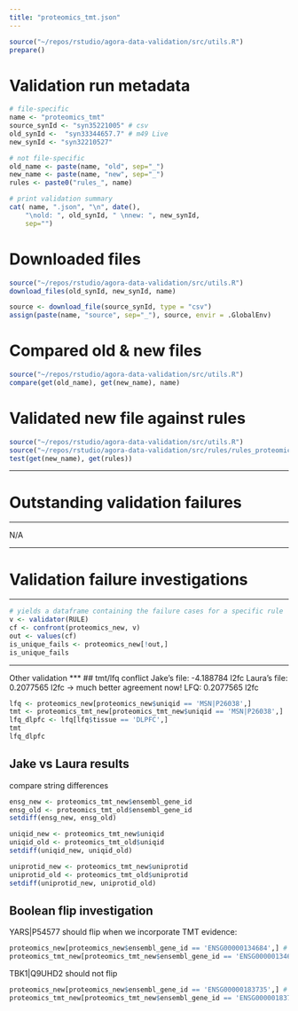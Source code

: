 ```yaml
---
title: "proteomics_tmt.json"
---
```


```r
source("~/repos/rstudio/agora-data-validation/src/utils.R")
prepare()
```

# Validation run metadata
```r
# file-specific
name <- "proteomics_tmt"
source_synId <- "syn35221005" # csv
old_synId <-  "syn33344657.7" # m49 Live
new_synId <- "syn32210527"

# not file-specific
old_name <- paste(name, "old", sep="_")
new_name <- paste(name, "new", sep="_")
rules <- paste0("rules_", name)

# print validation summary
cat( name, ".json", "\n", date(),
    "\nold: ", old_synId, " \nnew: ", new_synId,
    sep="")
```

# Downloaded files
```r
source("~/repos/rstudio/agora-data-validation/src/utils.R")
download_files(old_synId, new_synId, name)
```

```r
source <- download_file(source_synId, type = "csv")
assign(paste(name, "source", sep="_"), source, envir = .GlobalEnv)
```


# Compared old & new files
```r
source("~/repos/rstudio/agora-data-validation/src/utils.R")
compare(get(old_name), get(new_name), name)
```


# Validated new file against rules
```r
source("~/repos/rstudio/agora-data-validation/src/utils.R")
source("~/repos/rstudio/agora-data-validation/src/rules/rules_proteomics_tmt.R")
test(get(new_name), get(rules))
```
***
# Outstanding validation failures
***
N/A

***
# Validation failure investigations
***

```r
# yields a dataframe containing the failure cases for a specific rule
v <- validator(RULE)
cf <- confront(proteomics_new, v)
out <- values(cf)
is_unique_fails <- proteomics_new[!out,]
is_unique_fails
```


***
Other validation
***
## tmt/lfq conflict
Jake's file: -4.188784	l2fc
Laura's file: 0.2077565 l2fc -> much better agreement now!
LFQ: 0.2077565 l2fc
```r
lfq <- proteomics_new[proteomics_new$uniqid == 'MSN|P26038',]
tmt <- proteomics_tmt_new[proteomics_tmt_new$uniqid == 'MSN|P26038',]
lfq_dlpfc <- lfq[lfq$tissue == 'DLPFC',]
tmt
lfq_dlpfc
```

## Jake vs Laura results
compare string differences
```r
ensg_new <- proteomics_tmt_new$ensembl_gene_id
ensg_old <- proteomics_tmt_old$ensembl_gene_id
setdiff(ensg_new, ensg_old)
```
```r
uniqid_new <- proteomics_tmt_new$uniqid
uniqid_old <- proteomics_tmt_old$uniqid
setdiff(uniqid_new, uniqid_old)
```
```r
uniprotid_new <- proteomics_tmt_new$uniprotid
uniprotid_old <- proteomics_tmt_old$uniprotid
setdiff(uniprotid_new, uniprotid_old)
```


## Boolean flip investigation
YARS|P54577 should flip when we incorporate TMT evidence:

```r
proteomics_new[proteomics_new$ensembl_gene_id == 'ENSG00000134684',] # no significant results
proteomics_tmt_new[proteomics_tmt_new$ensembl_gene_id == 'ENSG00000134684',] # significant result
```
TBK1|Q9UHD2 should not flip
```r
proteomics_new[proteomics_new$ensembl_gene_id == 'ENSG00000183735',] # no significant results
proteomics_tmt_new[proteomics_tmt_new$ensembl_gene_id == 'ENSG00000183735',] # no significant result
```

